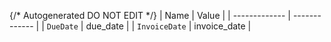 {/* Autogenerated DO NOT EDIT  */}
| Name          | Value         |
| ------------- | ------------- |
| `DueDate`     | due_date      |
| `InvoiceDate` | invoice_date  |
